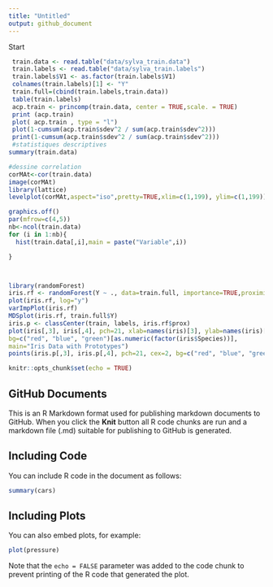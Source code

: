 ```yaml
---
title: "Untitled"
output: github_document
---
```


Start
```r
 train.data <- read.table("data/sylva_train.data")
 train.labels <- read.table("data/sylva_train.labels")
 train.labels$V1 <- as.factor(train.labels$V1)
 colnames(train.labels)[1] <- "Y"
 train.full=(cbind(train.labels,train.data))
 table(train.labels)
 acp.train <- princomp(train.data, center = TRUE,scale. = TRUE)
 print (acp.train)
 plot( acp.train , type = "l")
 plot(1-cumsum(acp.train$sdev^2 / sum(acp.train$sdev^2)))
 print(1-cumsum(acp.train$sdev^2 / sum(acp.train$sdev^2))) 
 #statistiques descriptives
summary(train.data)

#dessine correlation
corMAt<-cor(train.data)
image(corMAt)
library(lattice)
levelplot(corMAt,aspect="iso",pretty=TRUE,xlim=c(1,199), ylim=c(1,199))

graphics.off()
par(mfrow=c(4,5))
nb<-ncol(train.data)
for (i in 1:nb){
  hist(train.data[,i],main = paste("Variable",i))

}



library(randomForest)
iris.rf <- randomForest(Y ~ ., data=train.full, importance=TRUE,proximity=TRUE)
plot(iris.rf, log="y")
varImpPlot(iris.rf)
MDSplot(iris.rf, train.full$Y)
iris.p <- classCenter(train, labels, iris.rf$prox)
plot(iris[,3], iris[,4], pch=21, xlab=names(iris)[3], ylab=names(iris)[4],
bg=c("red", "blue", "green")[as.numeric(factor(iris$Species))],
main="Iris Data with Prototypes")
points(iris.p[,3], iris.p[,4], pch=21, cex=2, bg=c("red", "blue", "green"))
```

```r
knitr::opts_chunk$set(echo = TRUE)
```

## GitHub Documents

This is an R Markdown format used for publishing markdown documents to GitHub. When you click the **Knit** button all R code chunks are run and a markdown file (.md) suitable for publishing to GitHub is generated.

## Including Code

You can include R code in the document as follows:

```r
summary(cars)
```

## Including Plots

You can also embed plots, for example:

```r
plot(pressure)
```

Note that the `echo = FALSE` parameter was added to the code chunk to prevent printing of the R code that generated the plot.
